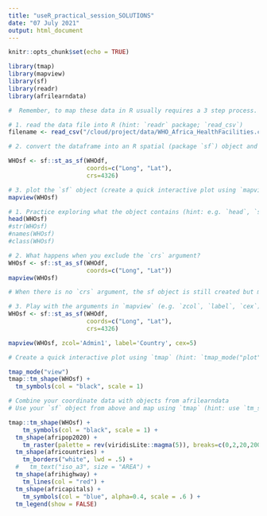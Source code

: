 ```yaml
---
title: "useR_practical_session_SOLUTIONS"
date: "07 July 2021"
output: html_document
---
```


```r
knitr::opts_chunk$set(echo = TRUE)
```

```r
library(tmap)
library(mapview)
library(sf)
library(readr)
library(afrilearndata)

```


```r
#  Remember, to map these data in R usually requires a 3 step process.

# 1. read the data file into R (hint: `readr` package; `read_csv`)
filename <- read_csv("/cloud/project/data/WHO_Africa_HealthFacilities.csv")
```

```r
# 2. convert the dataframe into an R spatial (package `sf`) object and set `crs` (hint: `sf::st_as_sf`)

WHOsf <- sf::st_as_sf(WHOdf, 
                      coords=c("Long", "Lat"),
                      crs=4326)
```

```r
# 3. plot the `sf` object (create a quick interactive plot using `mapview`)
mapview(WHOsf)
```


```r

# 1. Practice exploring what the object contains (hint: e.g. `head`, `str`, `names`, `class`)
head(WHOsf)
#str(WHOsf)
#names(WHOsf)
#class(WHOsf)

```


``` r

# 2. What happens when you exclude the `crs` argument?
WHOsf <- sf::st_as_sf(WHOdf, 
                      coords=c("Long", "Lat"))
mapview(WHOsf)

# When there is no `crs` argument, the sf object is still created but mapview is unable to position it in the world. The points still appear but there is no map background.
```


``` r

# 3. Play with the arguments in `mapview` (e.g. `zcol`, `label`, `cex`)
WHOsf <- sf::st_as_sf(WHOdf, 
                      coords=c("Long", "Lat"),
                      crs=4326)

mapview(WHOsf, zcol='Admin1', label='Country', cex=5)

```
  

```r
# Create a quick interactive plot using `tmap` (hint: `tmap_mode("plot")` for a static map; `tmap_mode("view")` for the interactive viewing mode)

tmap_mode("view")
tmap::tm_shape(WHOsf) +
  tm_symbols(col = "black", scale = 1)

```


```r

# Combine your coordinate data with objects from afrilearndata
# Use your `sf` object from above and map using `tmap` (hint: use `tm_shape` & `tm_symbols`)

tmap::tm_shape(WHOsf) +
    tm_symbols(col = "black", scale = 1) +
  tm_shape(afripop2020) +
    tm_raster(palette = rev(viridisLite::magma(5)), breaks=c(0,2,20,200,2000,25000)) +
  tm_shape(africountries) +
    tm_borders("white", lwd = .5) +
  #   tm_text("iso_a3", size = "AREA") +
  tm_shape(afrihighway) +
    tm_lines(col = "red") +
  tm_shape(africapitals) +
    tm_symbols(col = "blue", alpha=0.4, scale = .6 ) +
  tm_legend(show = FALSE) 
```



   